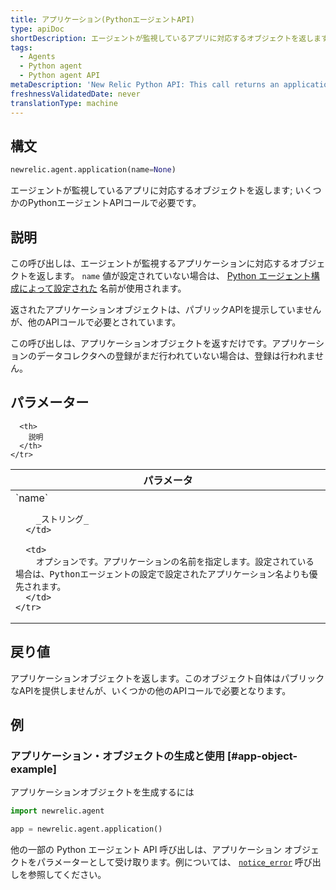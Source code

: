 ```yaml
---
title: アプリケーション(PythonエージェントAPI)
type: apiDoc
shortDescription: エージェントが監視しているアプリに対応するオブジェクトを返します; いくつかのPythonエージェントAPIコールで必要です。
tags:
  - Agents
  - Python agent
  - Python agent API
metaDescription: 'New Relic Python API: This call returns an application object used in other Python agent API calls.'
freshnessValidatedDate: never
translationType: machine
---
```


## 構文

```py
newrelic.agent.application(name=None)
```

エージェントが監視しているアプリに対応するオブジェクトを返します; いくつかのPythonエージェントAPIコールで必要です。

## 説明

この呼び出しは、エージェントが監視するアプリケーションに対応するオブジェクトを返します。 `name` 値が設定されていない場合は、 [Python エージェント構成によって設定された](/docs/agents/python-agent/installation-configuration/python-agent-configuration#app_name) 名前が使用されます。

返されたアプリケーションオブジェクトは、パブリックAPIを提示していませんが、他のAPIコールで必要とされています。

<Callout variant="important">
  この呼び出しは、アプリケーションオブジェクトを返すだけです。アプリケーションのデータコレクタへの登録がまだ行われていない場合は、登録は行われません。
</Callout>

## パラメーター

<table>
  <thead>
    <tr>
      <th width="25%">
        パラメータ
      </th>

      <th>
        説明
      </th>
    </tr>
  </thead>

  <tbody>
    <tr>
      <td>
        `name`

        _ストリング_
      </td>

      <td>
        オプションです。アプリケーションの名前を指定します。設定されている場合は、Pythonエージェントの設定で設定されたアプリケーション名よりも優先されます。
      </td>
    </tr>
  </tbody>
</table>

## 戻り値

アプリケーションオブジェクトを返します。このオブジェクト自体はパブリックなAPIを提供しませんが、いくつかの他のAPIコールで必要となります。

## 例

### アプリケーション・オブジェクトの生成と使用 [#app-object-example]

アプリケーションオブジェクトを生成するには

```py
import newrelic.agent

app = newrelic.agent.application()
```

他の一部の Python エージェント API 呼び出しは、アプリケーション オブジェクトをパラメーターとして受け取ります。例については、 [`notice_error`](/docs/agents/python-agent/python-agent-api/noticeerror-python-agent-api/) 呼び出しを参照してください。
